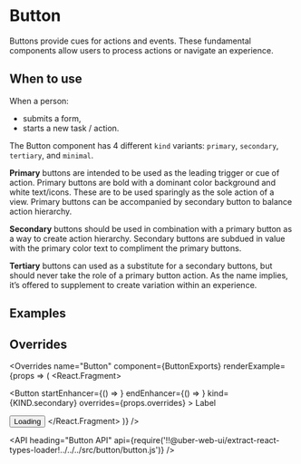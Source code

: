 <!--
Copyright (c) 2018 Uber Technologies, Inc.

This source code is licensed under the MIT license found in the
LICENSE file in the root directory of this source tree.
-->





# Button

Buttons provide cues for actions and events. These fundamental components allow users to process actions or navigate an experience.

## When to use

When a person:

- submits a form,
- starts a new task / action.

The Button component has 4 different `kind` variants: `primary`, `secondary`, `tertiary`, and `minimal`.

**Primary** buttons are intended to be used as the leading trigger or cue of action. Primary buttons are
bold with a dominant color background and white text/icons. These are to be used sparingly as the
sole action of a view. Primary buttons can be accompanied by secondary button to balance action hierarchy.

**Secondary** buttons should be used in combination with a primary button as a way to create action hierarchy.
Secondary buttons are subdued in value with the primary color text to compliment the primary buttons.

**Tertiary** buttons can used as a substitute for a secondary buttons, but should never take the role of a
primary button action. As the name implies, it’s offered to supplement to create variation within an experience.

## Examples


<Example title="Button kinds" path="examples/button/basic.js">
  <BasicButton />
</Example>

<Example title="Button states" path="examples/button/states.js">
  <States />
</Example>

<Example title="Button sizes" path="examples/button/basic-compact.js">
  <BasicButtonCompact />
</Example>

<Example title="Button with enhancers" path="examples/button/with-enhancers.js">
  <WithEnhancer />
</Example>

<Example title="Button shapes" path="examples/button/shapes.js">
  <Shapes />
</Example>

<Example title="Button dropdown" path="examples/button/dropdown.js">
  <Dropdown />
</Example>

## Overrides

<Overrides
  name="Button"
  component={ButtonExports}
  renderExample={props => (
    <React.Fragment>
      <p>
        <Button
          startEnhancer={() => <ArrowRight size={24} />}
          endEnhancer={() => <Upload size={24} />}
          kind={KIND.secondary}
          overrides={props.overrides}
        >
          Label
        </Button>
      </p>
      <Button isLoading kind={KIND.secondary} overrides={props.overrides}>
        Loading
      </Button>
    </React.Fragment>
  )}
/>

<API
  heading="Button API"
  api={require('!!@uber-web-ui/extract-react-types-loader!../../../src/button/button.js')}
/>
